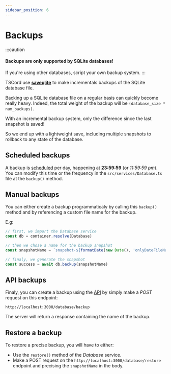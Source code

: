 ```yaml
---
sidebar_position: 6
---
```


# Backups

:::caution
#### Backups are only supported by __SQLite__ databases!

If you're using other databases, script your own backup system.
:::

TSCord use **[saveqlite](https://github.com/barthofu/saveqlite)** to make incrementals backups of the SQLite database file.

Backing up a SQLite database file on a regular basis can quickly become really heavy. Indeed, the total weight of the backup will be `(database_size * num_backups)`.

With an incremental backup system, only the difference since the last snapshot is saved!

So we end up with a lightweight save, including multiple snapshots to rollback to any state of the database.

## Scheduled backups

A backup is [scheduled](/docs/bot/features/scheduler) per day, happening at **23:59:59** (or *11:59:59 pm*).
You can modify this time or the frequency in the `src/services/Database.ts` file at the `backup()` method.

## Manual backups

You can either create a backup programmaticaly by calling this `backup()` method and by referencing a custom file name for the backup.

E.g:
```ts
// first, we import the Database service
const db = container.resolve(Database)

// then we chose a name for the backup snapshot
const snapshotName = `snapshot-${formatDate(new Date(), 'onlyDateFileName')}-manual-${Date.now()}`

// finaly, we generate the snapshot
const success = await db.backup(snapshotName)
```

## API backups

Finaly, you can create a backup using the [API](/docs/bot/features/api) by simply make a *POST* request on this endpoint:
```
http://localhost:3000/database/backup
```

The server will return a response containing the name of the backup.

## Restore a backup

To restore a precise backup, you will have to either:
- Use the `restore()` method of the *Database* service.
- Make a POST request on the `http://localhost:3000/database/restore` endpoint and precising the `snapshotName` in the body. 